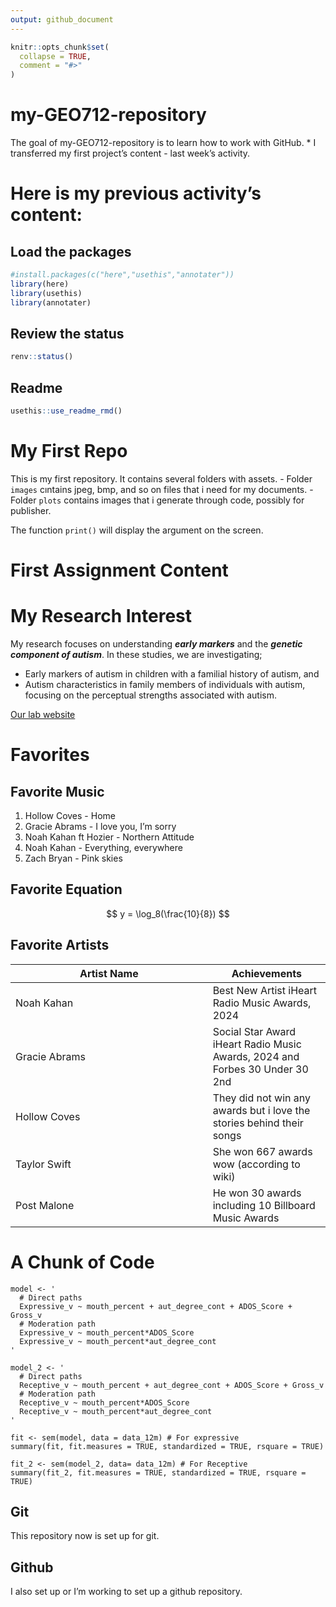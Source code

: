 ```yaml
---
output: github_document
---
```


<!-- README.md is generated from README.Rmd. Please edit that file -->

```r
knitr::opts_chunk$set(
  collapse = TRUE,
  comment = "#>"
)
```

# my-GEO712-repository

<!-- badges: start -->
<!-- badges: end -->

The goal of my-GEO712-repository is to learn how to work with GitHub. 
* I transferred my first project's content - last week's activity.

# Here is my previous activity's content:

## Load the packages
```r
#install.packages(c("here","usethis","annotater"))
library(here)
library(usethis)
library(annotater)
```

## Review the status
```r
renv::status()
```

## Readme
```r
usethis::use_readme_rmd()
```

# My First Repo
<!-- badgers:start -->
<!-- badgers:end -->

This is my first repository. It contains several folders with assets.
- Folder `images` cıntains jpeg, bmp, and so on files that i need for my documents.
- Folder `plots` contains images that i generate through code, possibly for publisher.

The function `print()` will display the argument on the screen. 

# First Assignment Content
# My Research Interest
My research focuses on understanding **_early markers_** and the **_genetic component of autism_**. 
In these studies, we are investigating;

- Early markers of autism in children with a familial history of autism, and 
- Autism characteristics in family members of individuals with autism, focusing on the perceptual strengths associated with autism.

[Our lab website](https://pnb.mcmaster.ca/rutherford/)


# Favorites
## Favorite Music
1. Hollow Coves - Home
2. Gracie Abrams - I love you, I'm sorry
3. Noah Kahan ft Hozier - Northern Attitude
4. Noah Kahan - Everything, everywhere
5. Zach Bryan - Pink skies

## Favorite Equation
$$
y =  \log_8(\frac{10}{8})
$$

## Favorite Artists
Artist Name | Achievements 
----------| ------
Noah Kahan | Best New Artist iHeart Radio Music Awards, 2024
Gracie Abrams | Social Star Award iHeart Radio Music Awards, 2024 and Forbes	30 Under 30	2nd
Hollow Coves | They did not win any awards but i love the stories behind their songs
Taylor Swift | She won 667 awards wow (according to wiki)
Post Malone | He won 30 awards including 10 Billboard Music Awards

# A Chunk of Code
```
model <- '
  # Direct paths
  Expressive_v ~ mouth_percent + aut_degree_cont + ADOS_Score + Gross_v 
  # Moderation path
  Expressive_v ~ mouth_percent*ADOS_Score
  Expressive_v ~ mouth_percent*aut_degree_cont
'

model_2 <- '
  # Direct paths
  Receptive_v ~ mouth_percent + aut_degree_cont + ADOS_Score + Gross_v 
  # Moderation path
  Receptive_v ~ mouth_percent*ADOS_Score
  Receptive_v ~ mouth_percent*aut_degree_cont
'

fit <- sem(model, data = data_12m) # For expressive
summary(fit, fit.measures = TRUE, standardized = TRUE, rsquare = TRUE)

fit_2 <- sem(model_2, data= data_12m) # For Receptive
summary(fit_2, fit.measures = TRUE, standardized = TRUE, rsquare = TRUE)
```

## Git 
This repository now is set up for git.

## Github
I also set up or I'm working to set up a github repository.


